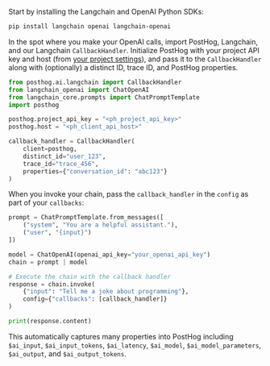 Start by installing the Langchain and OpenAI Python SDKs:

```bash
pip install langchain openai langchain-openai
```

In the spot where you make your OpenAI calls, import PostHog, Langchain, and our Langchain `CallbackHandler`. Initialize PostHog with your project API key and host (from [your project settings](https://us.posthog.com/settings/project)), and pass it to the `CallbackHandler` along with (optionally) a distinct ID, trace ID, and PostHog properties.

```python
from posthog.ai.langchain import CallbackHandler
from langchain_openai import ChatOpenAI
from langchain_core.prompts import ChatPromptTemplate
import posthog

posthog.project_api_key = "<ph_project_api_key>"
posthog.host = "<ph_client_api_host>"

callback_handler = CallbackHandler(
    client=posthog,
    distinct_id="user_123",
    trace_id="trace_456",
    properties={"conversation_id": "abc123"}
)
```

When you invoke your chain, pass the `callback_handler` in the `config` as part of your `callbacks`:

```python
prompt = ChatPromptTemplate.from_messages([
    ("system", "You are a helpful assistant."),
    ("user", "{input}")
])

model = ChatOpenAI(openai_api_key="your_openai_api_key")
chain = prompt | model

# Execute the chain with the callback handler
response = chain.invoke(
    {"input": "Tell me a joke about programming"},
    config={"callbacks": [callback_handler]}
)

print(response.content)
```

This automatically captures many properties into PostHog including `$ai_input`, `$ai_input_tokens`, `$ai_latency`, `$ai_model`, `$ai_model_parameters`, `$ai_output`, and `$ai_output_tokens`.
